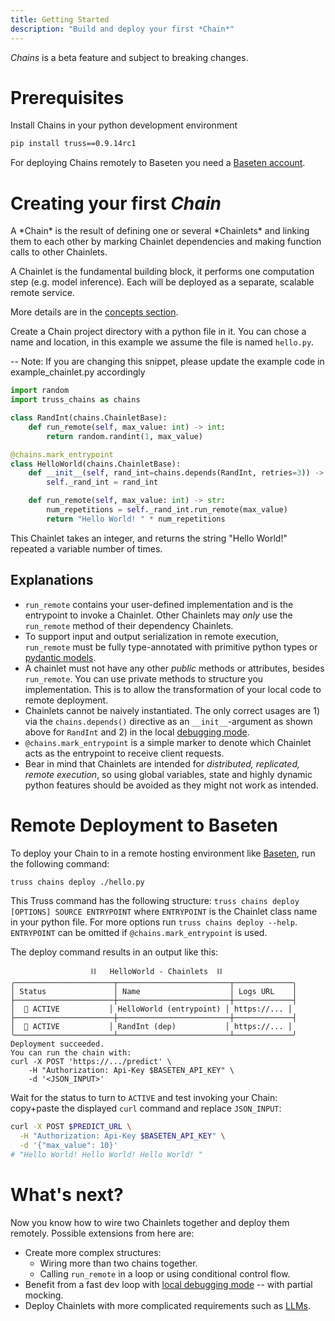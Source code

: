 ```yaml
---
title: Getting Started
description: "Build and deploy your first *Chain*"
---
```


<Warning>*Chains* is a beta feature and subject to breaking changes.</Warning>


<TOC />

# Prerequisites

Install Chains in your python development environment

```bash
pip install truss==0.9.14rc1
```

For deploying Chains remotely to Baseten you need
a [Baseten account](https://app.baseten.co/signup).

# Creating your first *Chain*

<Info>
A *Chain* is the result of defining one or several *Chainlets* and linking
them to each other by marking Chainlet dependencies and making function
calls to other Chainlets.

A Chainlet is the fundamental building block, it performs one computation
step (e.g. model inference). Each will be deployed as a separate, scalable
remote service.

More details are in the [concepts section](/chains/concepts).
</Info>

Create a Chain project directory with a python file in it. You can chose a name
and location, in this example we assume the file is named `hello.py`.

-- Note: If you are changing this snippet, please update the example code in example_chainlet.py accordingly
```python
import random
import truss_chains as chains

class RandInt(chains.ChainletBase):
    def run_remote(self, max_value: int) -> int:
        return random.randint(1, max_value)

@chains.mark_entrypoint
class HelloWorld(chains.ChainletBase):
    def __init__(self, rand_int=chains.depends(RandInt, retries=3)) -> None:
        self._rand_int = rand_int

    def run_remote(self, max_value: int) -> str:
        num_repetitions = self._rand_int.run_remote(max_value)
        return "Hello World! " * num_repetitions
```

This Chainlet takes an integer, and returns the string "Hello World!" repeated a
variable number of times.

## Explanations

* `run_remote` contains your user-defined implementation and is the entrypoint
  to invoke a Chainlet. Other Chainlets
  may *only* use the `run_remote` method of their dependency Chainlets.
* To support input and output serialization in remote execution, `run_remote`
  must be fully type-annotated with
  <Tooltip tip="E.g. `int`, `str`, `list[float]`">primitive python
  types</Tooltip> or
  <Tooltip tip="They have builtin JSON serialization.">[pydantic models](https://docs.pydantic.dev/latest/)</Tooltip>.
* A chainlet must not have any other *public* methods or attributes,
  besides `run_remote`. You can use private methods
  to structure you implementation. This is to allow the transformation of your
  local code to remote deployment.
* Chainlets cannot be <Tooltip tip="I.e. creating instances like `chainlet = RandInt()` in arbitrary locations in your code.">
  naively</Tooltip>
  instantiated. The only correct usages are 1) via the `chains.depends()`
  directive as an `__init__`-argument as shown above
  for `RandInt` and 2) in the
  local [debugging mode](/chains/guide#local-debugging).
* `@chains.mark_entrypoint` is a simple marker to denote which Chainlet acts as
  the entrypoint to receive client requests.
* Bear in mind that Chainlets are intended for *distributed, replicated, remote
  execution*, so using global variables,
  state
  and <Tooltip tip="E.g. changing classes and imported modules dynamically at runtime.">
  highly dynamic python
  features</Tooltip> should be avoided as they might not work as intended.

# Remote Deployment to Baseten

To deploy your Chain to in a remote hosting environment
like [Baseten](https://www.baseten.co/), run the following
command:

```bash
truss chains deploy ./hello.py
```

This Truss command has the following structure:
`truss chains deploy [OPTIONS] SOURCE ENTRYPOINT` where `ENTRYPOINT` is the
Chainlet class name in your python file.
For more options run `truss chains deploy --help`. `ENTRYPOINT` can be omitted
if `@chains.mark_entrypoint` is used.

The deploy command results in an output like this:

```
                  ⛓️   HelloWorld - Chainlets  ⛓️
╭──────────────────────┬─────────────────────────┬─────────────╮
│ Status               │ Name                    │ Logs URL    │
├──────────────────────┼─────────────────────────┼─────────────┤
│  💚 ACTIVE           │ HelloWorld (entrypoint) │ https://... │
├──────────────────────┼─────────────────────────┼─────────────┤
│  💚 ACTIVE           │ RandInt (dep)           │ https://... │
╰──────────────────────┴─────────────────────────┴─────────────╯
Deployment succeeded.
You can run the chain with:
curl -X POST 'https://.../predict' \
    -H "Authorization: Api-Key $BASETEN_API_KEY" \
    -d '<JSON_INPUT>'
```

Wait for the status to turn to `ACTIVE` and test invoking your Chain: copy+paste
the displayed `curl` command and replace `JSON_INPUT`:

```bash
curl -X POST $PREDICT_URL \
  -H "Authorization: Api-Key $BASETEN_API_KEY" \
  -d '{"max_value": 10}'
# "Hello World! Hello World! Hello World! "
```


# What's next?

Now you know how to wire two Chainlets together and deploy them
remotely. Possible extensions from here are:
* Create more complex structures:
  * Wiring more than two chains together.
  * Calling `run_remote` in a loop or using conditional control flow.
* Benefit from a fast dev loop with
  [local debugging mode](/chains/guide#local-debugging-with-mock)
  -- with partial mocking.
* Deploy Chainlets with more complicated requirements such as
  [LLMs](/chains/guide#llm-chain-with-special-requirements).
